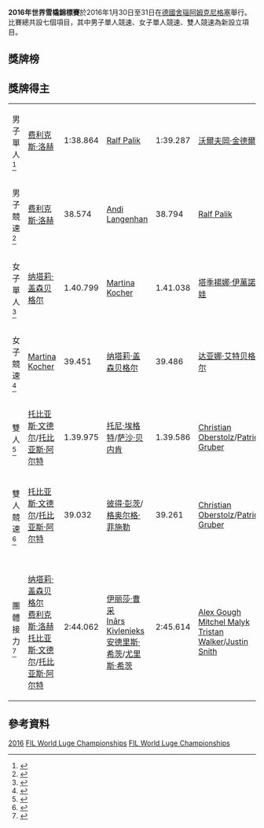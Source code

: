 '''2016年世界雪橇錦標賽'''於2016年1月30日至31日在[[德國|德國]][[舍瑙阿姆克尼格塞|舍瑙阿姆克尼格塞]]舉行。比賽總共設七個項目，其中男子單人競速、女子單人競速、雙人競速為新設立項目。

==獎牌榜==
{{Medals table
 | caption        = 
 | host           = GER
 | flag_template  = 
 | event          = 
 | team           = 
 | gold_GER = 6 | silver_GER = 4 | bronze_GER = 2 | host_GER = yes
 | gold_SUI = 1 | silver_SUI = 1 | bronze_SUI = 0
 | gold_AUT = 0 | silver_AUT = 1 | bronze_AUT = 1
 | gold_LAT = 0 | silver_LAT = 1 | bronze_LAT = 0
 | gold_ITA = 0 | silver_ITA = 0 | bronze_ITA = 2
 | gold_CAN = 0 | silver_CAN = 0 | bronze_CAN = 1
 | gold_RUS = 0 | silver_RUS = 0 | bronze_RUS = 1
}}

==獎牌得主==
{| {{MedalistTable|type=項目|columns=2}}
|-
|男子單人<ref>{{Cite web |url=http://www.fil-luge.org/cdn/uploads/rl2wchmen.pdf |title=Men's singles results |accessdate=2016-02-08 |archive-date=2016-02-01 |archive-url=https://web.archive.org/web/20160201103652/http://www.fil-luge.org/cdn/uploads/rl2wchmen.pdf |dead-url=no }}</ref><br>
|[[费利克斯·洛赫|费利克斯·洛赫]]<br>{{GER}} || 1:38.864
|[[Ralf_Palik|Ralf Palik]]<br>{{GER}} || 1:39.287
|[[沃爾夫岡·金德爾|沃爾夫岡·金德爾]]<br>{{AUT}} || 1:39.553
|-
|男子競速<ref>{{Cite web |url=http://www.fil-luge.org/cdn/uploads/rlwchsprinmen.pdf |title=Men's sprint results |accessdate=2016-02-08 |archive-date=2016-02-01 |archive-url=https://web.archive.org/web/20160201105528/http://www.fil-luge.org/cdn/uploads/rlwchsprinmen.pdf |dead-url=no }}</ref>
|[[费利克斯·洛赫|费利克斯·洛赫]]<br>{{GER}} || 38.574
|[[Andi_Langenhan|Andi Langenhan]]<br>{{GER}} || 38.794
|[[Ralf_Palik|Ralf Palik]]<br>{{GER}} || 38.808
|-
|女子單人<ref>{{Cite web |url=http://www.fil-luge.org/cdn/uploads/rl2wchwomen.pdf |title=Women's singles results |accessdate=2016-02-08 |archive-date=2016-02-01 |archive-url=https://web.archive.org/web/20160201104327/http://www.fil-luge.org/cdn/uploads/rl2wchwomen.pdf |dead-url=no }}</ref>
|[[纳塔莉·盖森贝格尔|纳塔莉·盖森贝格尔]]<br>{{GER}} || 1.40.799
|[[Martina_Kocher|Martina Kocher]]<br>{{SUI}} || 1.41.038
|[[塔季揚娜·伊萬諾娃|塔季揚娜·伊萬諾娃]]<br>{{RUS}} || 1.41.055
|-
|女子競速<ref>{{Cite web |url=http://www.fil-luge.org/cdn/uploads/rlwchsprintwomen-1.pdf |title=Women's sprint results |accessdate=2016-02-08 |archive-date=2016-02-01 |archive-url=https://web.archive.org/web/20160201105807/http://www.fil-luge.org/cdn/uploads/rlwchsprintwomen-1.pdf |dead-url=no }}</ref>
|[[Martina_Kocher|Martina Kocher]]<br>{{SUI}} || 39.451
|[[纳塔莉·盖森贝格尔|纳塔莉·盖森贝格尔]]<br>{{GER}} || 39.486
|[[达亚娜·艾特贝格尔|达亚娜·艾特贝格尔]]<br>{{GER}} || 39.537
|-
|雙人<ref>{{Cite web |url=http://www.fil-luge.org/cdn/uploads/rl2wchdoubles.pdf |title=Doubles results |accessdate=2016-02-08 |archive-date=2016-02-01 |archive-url=https://web.archive.org/web/20160201104711/http://www.fil-luge.org/cdn/uploads/rl2wchdoubles.pdf |dead-url=no }}</ref>
|[[托比亚斯·文德尔|托比亚斯·文德尔]]/[[托比亚斯·阿尔特|托比亚斯·阿尔特]]<br>{{GER}} || 1.39.975  
|[[托尼·埃格特|托尼·埃格特]]/[[萨沙·贝内肯|萨沙·贝内肯]]<br>{{GER}} || 1.39.586
|[[Christian_Oberstolz|Christian Oberstolz]]/[[Patrick_Gruber|Patrick Gruber]]<br>{{ITA}} || 1.40.728
|-
|雙人競速<ref>{{Cite web |url=http://www.fil-luge.org/cdn/uploads/rlwchsprintdoubles.pdf |title=Doubles' sprint results |accessdate=2016-02-08 |archive-date=2016-02-01 |archive-url=https://web.archive.org/web/20160201110030/http://www.fil-luge.org/cdn/uploads/rlwchsprintdoubles.pdf |dead-url=no }}</ref>
|[[托比亚斯·文德尔|托比亚斯·文德尔]]/[[托比亚斯·阿尔特|托比亚斯·阿尔特]]<br>{{GER}} || 39.032
|[[彼得·彭茨|彼得·彭茨]]/[[格奥尔格·菲施勒|格奥尔格·菲施勒]]<br>{{AUT}} || 39.261
|[[Christian_Oberstolz|Christian Oberstolz]]/[[Patrick_Gruber|Patrick Gruber]]<br>{{ITA}} || 39.428
|-
|團體接力<ref>{{Cite web |url=http://www.fil-luge.org/cdn/uploads/rlwchrelay.pdf |title=Team relay results |accessdate=2016-02-08 |archive-date=2016-02-01 |archive-url=https://web.archive.org/web/20160201105014/http://www.fil-luge.org/cdn/uploads/rlwchrelay.pdf |dead-url=no }}</ref>
|{{GER}}<br>[[纳塔莉·盖森贝格尔|纳塔莉·盖森贝格尔]]<br>[[费利克斯·洛赫|费利克斯·洛赫]]<br>[[托比亚斯·文德尔|托比亚斯·文德尔]]/[[托比亚斯·阿尔特|托比亚斯·阿尔特]] || 2:44.062
|{{LAT}}<br>[[伊麗莎·季魯馬|伊丽莎·曹采]]<br>[[Inārs_Kivlenieks|Inārs Kivlenieks]]<br>[[安德里斯·希茨|安德里斯·希茨]]/[[尤里斯·希茨|尤里斯·希茨]] || 2:45.614
|{{CAN}}<br>[[Alex_Gough_(luger)|Alex Gough]]<br>[[Mitchel_Malyk|Mitchel Malyk]]<br>[[Tristan_Walker|Tristan Walker]]/[[Justin_Snith|Justin Snith]] || 2:45.907
|}

==參考資料==
{{reflist}}

{{世界雪橇錦標賽}}

[[Category:世界雪橇錦標賽|2016]]
[[Category:2016年雪橇運動|FIL World Luge Championships]]
[[Category:2016年德國體育|FIL World Luge Championships]]